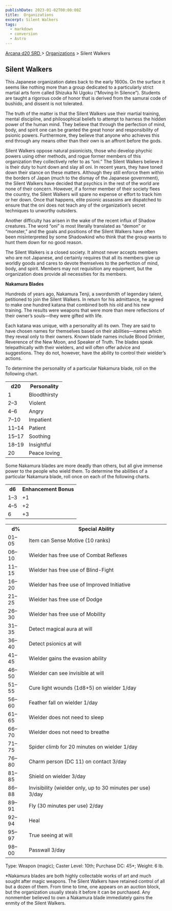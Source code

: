 ```yaml
---
publishDate: 2023-01-02T00:00:00Z
title:  Organizations
excerpt: Silent Walkers
tags:
  - markdown
  - conversion
  - Astro
---
```


[ Arcana d20 SRD ](/#arcanaD20) > [ Organizations](arcana-d20-srd-organizations-index) > Silent Walkers

##  Silent Walkers

This Japanese organization dates back to the early 1600s. On the surface it
seems like nothing more than a group dedicated to a particularly strict
martial arts form called Shizuka Ni Ugoku (“Moving In Silence”). Students are
taught a rigorous code of honor that is derived from the samurai code of
bushido, and dissent is not tolerated.

The truth of the matter is that the Silent Walkers use their martial training,
mental discipline, and philosophical beliefs to attempt to harness the hidden
power of the human mind. They believe that through the perfection of mind,
body, and spirit one can be granted the great honor and responsibility of
psionic powers. Furthermore, they believe that anyone who achieves this end
through any means other than their own is an affront before the gods.

Silent Walkers oppose natural psionicists, those who develop phychic powers
using other methods, and rogue former members of this organization they
collectively refer to as “oni.” The Silent Walkers believe it is their duty to
hunt down and slay all oni. In recent years, they have toned down their stance
on these matters. Although they still enforce them within the borders of Japan
(much to the dismay of the Japanese government), the Silent Walkers have
decided that psychics in the rest of the world are none of their concern.
However, if a former member of their society flees the country, the Silent
Walkers will spare no expense or effort to track him or her down. Once that
happens, elite psionic assassins are dispatched to ensure that the oni does
not teach any of the organization’s secret techniques to unworthy outsiders.

Another difficulty has arisen in the wake of the recent influx of Shadow
creatures. The word “oni” is most literally translated as “demon” or
“monster,” and the goals and positions of the Silent Walkers have often been
misinterpreted by some Shadowkind who think that the group wants to hunt them
down for no good reason.

The Silent Walkers is a closed society. It almost never accepts members who
are not Japanese, and certainly requires that all its members give up worldly
goods and cares to devote themselves to the perfection of mind, body, and
spirit. Members may not requisition any equipment, but the organization does
provide all necessities for its members.

**Nakamura Blades**

Hundreds of years ago, Nakamura Tenji, a swordsmith of legendary talent,
petitioned to join the Silent Walkers. In return for his admittance, he agreed
to make one hundred katana that combined both his old and his new training.
The results were weapons that were more than mere reflections of their owner’s
souls—they were gifted with life.

Each katana was unique, with a personality all its own. They are said to have
chosen names for themselves based on their abilities—names which they reveal
only to their owners. Known blade names include Blood Drinker, Reverence of
the New Moon, and Speaker of Truth. The blades speak telepathically with their
wielders, and will often offer advice and suggestions. They do not, however,
have the ability to control their wielder’s actions.

To determine the personality of a particular Nakamura blade, roll on the
following chart.


<table> <tr> <th> d20 </th> <th> Personality </th> </tr> <tr> <td> 1 </td> <td> Bloodthirsty </td> </tr> <tr class="shaded"> <td> 2–3 </td> <td> Violent </td> </tr> <tr> <td> 4–6 </td> <td> Angry </td> </tr> <tr class="shaded"> <td> 7–10 </td> <td> Impatient </td> </tr> <tr> <td> 11–14 </td> <td> Patient </td> </tr> <tr class="shaded"> <td> 15–17 </td> <td> Soothing </td> </tr> <tr> <td> 18–19 </td> <td> Insightful </td> </tr> <tr class="shaded"> <td> 20 </td> <td> Peace loving </td> </tr> </table>


Some Nakamura blades are more deadly than others, but all give immense power
to the people who wield them. To determine the abilities of a particular
Nakamura blade, roll once on each of the following charts.


<table> <tr> <th> d6 </th> <th> Enhancement Bonus </th> </tr> <tr> <td> 1–3 </td> <td> +1 </td> </tr> <tr class="shaded"> <td> 4–5 </td> <td> +2 </td> </tr> <tr> <td> 6 </td> <td> +3 </td> </tr> </table>
 
<table> <tr> <th> d% </th> <th> Special Ability </th> </tr> <tr> <td> 01–05 </td> <td> Item can Sense Motive (10 ranks) </td> </tr> <tr class="shaded"> <td> 06–10 </td> <td> Wielder has free use of Combat Reflexes </td> </tr> <tr> <td> 11–15 </td> <td> Wielder has free use of Blind-Fight </td> </tr> <tr class="shaded"> <td> 16–20 </td> <td> Wielder has free use of Improved Initiative </td> </tr> <tr> <td> 21–25 </td> <td> Wielder has free use of Dodge </td> </tr> <tr class="shaded"> <td> 26–30 </td> <td> Wielder has free use of Mobility </td> </tr> <tr> <td> 31–35 </td> <td> Detect magical aura at will </td> </tr> <tr class="shaded"> <td> 36–40 </td> <td> Detect psionics at will </td> </tr> <tr> <td> 41–45 </td> <td> Wielder gains the evasion ability </td> </tr> <tr class="shaded"> <td> 46–50 </td> <td> Wielder can see invisible at will </td> </tr> <tr> <td> 51–55 </td> <td> Cure light wounds (1d8+5) on wielder 1/day </td> </tr> <tr class="shaded"> <td> 56–60 </td> <td> Feather fall on wielder 1/day </td> </tr> <tr> <td> 61–65 </td> <td> Wielder does not need to sleep </td> </tr> <tr class="shaded"> <td> 66–70 </td> <td> Wielder does not need to breathe </td> </tr> <tr> <td> 71–75 </td> <td> Spider climb for 20 minutes on wielder 1/day </td> </tr> <tr class="shaded"> <td> 76–80 </td> <td> Charm person (DC 11) on contact 3/day </td> </tr> <tr> <td> 81–85 </td> <td> Shield on wielder 3/day </td> </tr> <tr class="shaded"> <td> 86–88 </td> <td> Invisibility (wielder only, up to 30 minutes per use) 3/day </td> </tr> <tr> <td> 89–91 </td> <td> Fly (30 minutes per use) 2/day </td> </tr> <tr class="shaded"> <td> 92–94 </td> <td> Heal </td> </tr> <tr> <td> 95–97 </td> <td> True seeing at will </td> </tr> <tr class="shaded"> <td> 98–00 </td> <td> Passwall 3/day </td> </tr> </table>


Type: Weapon (magic); Caster Level: 10th; Purchase DC: 45*; Weight: 6 lb.

*Nakamura blades are both highly collectable works of art and much sought after magic weapons. The Silent Walkers have retained control of all but a dozen of them. From time to time, one appears on an auction block, but the organization usually steals it before it can be purchased. Any nonmember believed to own a Nakamura blade immediately gains the enmity of the Silent Walkers. 

